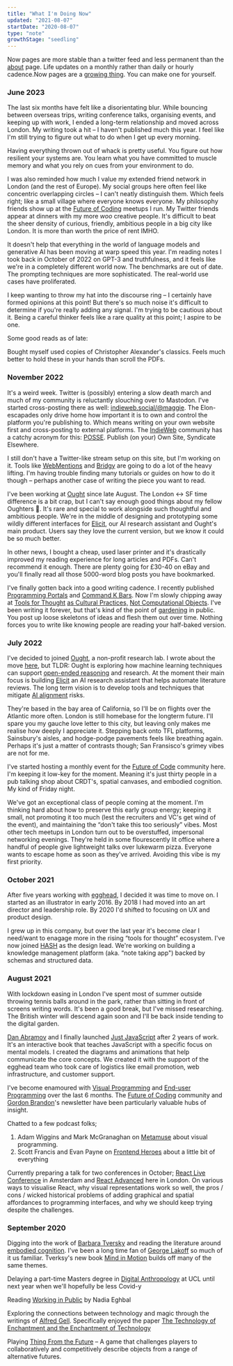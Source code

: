 ```yaml
---
title: "What I'm Doing Now"
updated: "2021-08-07"
startDate: "2020-08-07"
type: "note"
growthStage: "seedling"
---
```


Now pages are more stable than a twitter feed and less permanent than the [about](/about) page. Life updates on a monthly rather than daily or hourly cadence.<Footnote idName={1}>Now pages are a [growing thing](https://nownownow.com/about). You can make one for yourself.</Footnote>

<Spacer />

<NowSection>

### June 2023

The last six months have felt like a disorientating blur. While bouncing between overseas trips, writing conference talks, organising events, and keeping up with work, I ended a long-term relationship and moved across London. My writing took a hit – I haven't published much this year. I feel like I'm still trying to figure out what to do when I get up every morning.

Having everything thrown out of whack is pretty useful. You figure out how resilient your systems are. You learn what you have committed to muscle memory and what you rely on cues from your environment to do.

I was also reminded how much I value my extended friend network in London (and the rest of Europe). My social groups here often feel like concentric overlapping circles – I can't neatly distinguish them. Which feels right; like a small village where everyone knows everyone. My philosophy friends show up at the [Future of Coding](https://lu.ma/foclondon) meetups I run. My Twitter friends appear at dinners with my more _woo_ creative people. It's difficult to beat the sheer density of curious, friendly, ambitious people in a big city like London. It is more than worth the price of rent IMHO.

<TweetEmbed tweetId="1657378772159430657" />

It doesn't help that everything in the world of language models and generative AI has been moving at warp speed this year. I'm reading notes I took back in October of 2022 on GPT-3 and truthfulness, and it feels like we're in a completely different world now. The benchmarks are out of date. The prompting techniques are more sophisticated. The real-world use cases have proliferated.

I keep wanting to throw my hat into the discourse ring – I certainly have formed opinions at this point! But there's so much noise it's difficult to determine if you're really adding any signal. I'm trying to be cautious about it. Being a careful thinker feels like a rare quality at this point; I aspire to be one.

Some good reads as of late: 

<ResourceBook
  url="https://www.google.co.uk/books/edition/Other_Minds_The_Octopus_and_the_Evolutio/GeEZDQAAQBAJ?hl=en&gbpv=0"
  title="Other Minds: The Octopus, the Sea, and the Deep Origins of Consciousness"
  author="Peter Godfrey-Smith"
  image="/images/books/otherminds.jpg"
/>

<ResourceBook
  url="https://www.google.co.uk/books/edition/Being_You/g0-4DwAAQBAJ?hl=en&gbpv=0"
  title="Being You: The New Science of Consciousness"
  author="Anil Seth"
  image="/images/books/beingyou.jpg"
/>


Bought myself used copies of Christopher Alexander's classics. Feels much better to hold these in your hands than scroll the PDFs.

<BasicImage src="/images/posts/now/patlang.jpeg" />


</NowSection>

<NowSection>

### November 2022

It's a weird week. Twitter is (possibly) entering a slow death march and much of my community is reluctantly slouching over to Mastodon. I've started cross-posting there as well: [indieweb.social/@maggie](https://indieweb.social/@maggie). The Elon-escapades only drive home how important it is to own and control the platform you're publishing to. Which means writing on your own website first and cross-posting to external platforms. The [IndieWeb](https://indieweb.org/) community has a catchy acronym for this: [POSSE](https://indieweb.org/POSSE). Publish (on your) Own Site, Syndicate Elsewhere.

I still don't have a Twitter-like stream setup on this site, but I'm working on it. Tools like [WebMentions](https://webmention.io/) and [Bridgy](https://brid.gy/) are going to do a lot of the heavy lifting. I'm having trouble finding many tutorials or guides on how to do it though – perhaps another case of writing the piece you want to read.

I've been working at [Ought](https://ought.org/) since late August. The London ↔ SF time difference is a bit crap, but I can't say enough good things about my fellow Oughters 🦦. It's rare and special to work alongside such thoughtful and ambitious people. We're in the middle of designing and prototyping some wildly different interfaces for [Elicit](https://elicit.org/), our AI research assistant and Ought's main product. Users say they love the current version, but we know it could be so much better.

In other news, I bought a cheap, used laser printer and it's drastically improved my reading experience for long articles and PDFs. Can't recommend it enough. There are plenty going for £30-40 on eBay and you'll finally read all those 5000-word blog posts you have bookmarked.

<BasicImage src="/images/posts/now/printer.jpeg" />

I've finally gotten back into a good writing cadence. I recently published [Programming Portals](/programming-portals) and [Command K Bars](/command-bar). Now I'm slowly chipping away at [Tools for Thought](/tools-for-thought) [as Cultural Practices,](/tools-for-thought) [Not Computational Objects](/tools-for-thought). I've been writing it forever, but that's kind of the point of [gardening](/garden-history) in public. You post up loose skeletons of ideas and flesh them out over time. Nothing forces you to write like knowing people are reading your half-baked version.

</NowSection>

<NowSection>

### July 2022

I've decided to joined [Ought](https://ought.org/), a non-profit research lab. I wrote about the move [here](/joining-ought), but TLDR:
Ought is exploring how machine learning techniques can support [open-ended reasoning](https://ought.org/mission) and research. At the moment their main focus is building [Elicit](https://elicit.org/) an AI research assistant that helps automate literature reviews. The long term vision is to develop tools and techniques that mitigate [AI alignment](https://en.wikipedia.org/wiki/AI_alignment) risks. 

They're based in the bay area of California, so I'll be on flights over the Atlantic more often. London is still homebase for the longterm future. I'll spare you my gauche love letter to this city, but leaving only makes me realise how deeply I appreciate it. Stepping back onto TFL platforms, Sainsbury's aisles, and hodge-podge pavements feels like breathing again. Perhaps it's just a matter of contrasts though; San Fransisco's grimey vibes are not for me.

I've started hosting a monthly event for the [Future of Code](https://lu.ma/london-foc) community here. I'm keeping it low-key for the moment. Meaning it's just thirty people in a pub talking shop about CRDT's, spatial canvases, and embodied cognition. My kind of Friday night.

We've got an exceptional class of people coming at the moment. I'm thinking hard about how to preserve this early group energy; keeping it small, not promoting it too much (lest the recruiters and VC's get wind of the event), and maintaining the “don't take this too seriously” vibes. Most other tech meetups in London turn out to be overstuffed, impersonal networking evenings. They're held in some flourescently lit office where a handful of people give lightweight talks over lukewarm pizza. Everyone wants to escape home as soon as they've arrived. Avoiding this vibe is my first priority.

</NowSection>

<NowSection>

### October 2021

After five years working with [egghead](https://egghead.io), I decided it was time to move on. I started as an illustrator in early 2016. By 2018 I had moved into an art director and leadership role. By 2020 I'd shifted to focusing on UX and product design.

I grew up in this company, but over the last year it's become clear I need/want to enagage more in the rising “tools for thought” ecosystem. I've now joined [HASH](https://hash.ai) as the design lead. We're working on building a knowledge management platform (aka. “note taking app") backed by schemas and structured data.

</NowSection>

<NowSection>

### August 2021

With lockdown easing in London I've spent most of summer outside throwing tennis balls around in the park, rather than sitting in front of screens writing words. It's been a good break, but I've missed researching. The British winter will descend again soon and I'll be back inside tending to the digital garden.

[Dan Abramov](https://overreacted.io/) and I finally launched [Just JavaScript](https://justjavascript.com/) after 2 years of work. It's an interactive book that teaches JavaScript with a specific focus on mental models. I created the diagrams and animations that help communicate the core concepts. We created it with the support of the egghead team who took care of logistics like email promotion, web infrastructure, and customer support.

I've become enamoured with [Visual Programming](https://en.wikipedia.org/wiki/Visual_programming_language) and [End-user Programming](https://en.wikipedia.org/wiki/End-user_development) over the last 6 months. The [Future of Coding](https://futureofcoding.org/) community and [Gordon Brandon](https://subconscious.substack.com/)'s newsletter have been particularly valuable hubs of insight.

Chatted to a few podcast folks;

1. Adam Wiggins and Mark McGranaghan on [Metamuse](https://museapp.com/podcast/) about visual programming.
2. Scott Francis and Evan Payne on [Frontend Heroes](https://frontendheroes.transistor.fm/) about a little bit of everything

Currently preparing a talk for two conferences in October; [React Live Conference](https://reactlive.nl/) in Amsterdam and [React Advanced](https://reactadvanced.com/) here in London. On various ways to visualise React, why visual representations work so well, the pros / cons / wicked historical problems of adding graphical and spatial affordances to programming interfaces, and why we should keep trying despite the challenges.

</NowSection>

<NowSection>

### September 2020

Digging into the work of [Barbara Tversky](https://en.wikipedia.org/wiki/Barbara_Tversky) and reading the literature around [embodied cognition](https://en.wikipedia.org/wiki/Embodied_cognition). I've been a long time fan of [George Lakoff](https://en.wikipedia.org/wiki/George_Lakoff) so much of it us familiar. Tverksy's new book [Mind in Motion](/mind-in-motion) builds off many of the same themes.

Delaying a part-time Masters degree in [Digital Anthropology](https://www.ucl.ac.uk/anthropology/study/graduate-taught/digital-anthropology-msc) at UCL until next year when we'll hopefully be less Covid-y

Reading [Working in Public](/working-in-public) by Nadia Eghbal

Exploring the connections between technology and magic through the writings of [Alfred Gell](https://en.wikipedia.org/wiki/Alfred_Gell). Specifically enjoyed the paper [The Technology of Enchantment and the Enchantment of Technology](http://www.xenopraxis.net/readings/gell_technologyenchantment.pdf)

Playing [Thing From the Future](http://situationlab.org/project/the-thing-from-the-future/) – A game that challenges players to collaboratively and competitively describe objects from a range of alternative futures.

</NowSection>
